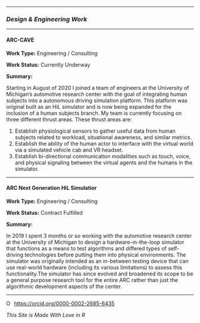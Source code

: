 <link rel="stylesheet" href="styles.css" type="text/css">

<link rel="stylesheet" href="https://cdnjs.cloudflare.com/ajax/libs/font-awesome/4.7.0/css/font-awesome.min.css">

---

### *Design & Engineering Work*

---

#### ARC-CAVE 

**Work Type:** Engineering / Consulting

**Work Status:** Currently Underway

**Summary:** 

Starting in August of 2020 I joined a team of engineers at the University of Michigan's automotive research center with the goal of integrating human subjects into a autonomous driving simulation platform. This platform was original built as an HiL simulator and is now being expanded for the inclusion of a human subjects branch. My team is currently focusing on three different thrust areas. These thrust areas are:

1. Establish physiological sensors to gather useful data from human subjects related to workload, situational awareness, and similar metrics.
2. Establish the ability of the human actor to interface with the virtual world via a simulated vehicle cab and VR headset. 
3. Establish bi-directional communication modalities such as touch, voice, and physical signaling between the virtual agents and the humans in the simulator.

---

#### ARC Next Generation HiL Simulatior 


**Work Type:** Engineering / Consulting

**Work Status:** Contract Fulfilled

**Summary:** 

In 2019 I spent 3 months or so working with the automotive research center at the University of Michigan to design a hardware-in-the-loop simulator that functions as a means to test algorithms and differed types of self-driving technologies before putting them into physical environments. The simulator was originally intended as an in-between testing device that can use real-world hardware (including its various limitations) to assess this functionality.The simulator has since evolved and broadened its scope to be a general purpose research tool for the entire ARC rather than just the algorithmic development aspects of the center. 


---

<div itemscope itemtype="https://schema.org/Person"><a itemprop="sameAs" content="https://orcid.org/0000-0002-2685-6435" href="https://orcid.org/0000-0002-2685-6435" target="orcid.widget" rel="me noopener noreferrer" style="vertical-align:top;"><img src="https://orcid.org/sites/default/files/images/orcid_16x16.png" style="width:1em;margin-right:.5em;" alt="ORCID iD icon">https://orcid.org/0000-0002-2685-6435</a></div>

*This Site is Made With Love in R*